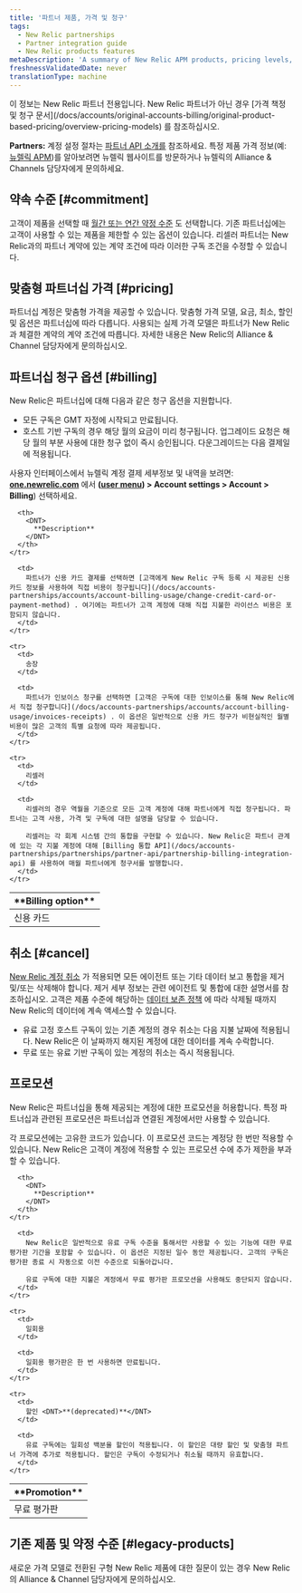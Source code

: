 ```yaml
---
title: '파트너 제품, 가격 및 청구'
tags:
  - New Relic partnerships
  - Partner integration guide
  - New Relic products features
metaDescription: 'A summary of New Relic APM products, pricing levels, and billing options for partners and their customers.'
freshnessValidatedDate: never
translationType: machine
---
```


<Callout variant="important">
  이 정보는 New Relic 파트너 전용입니다. New Relic 파트너가 아닌 경우 [가격 책정 및 청구 문서](/docs/accounts/original-accounts-billing/original-product-based-pricing/overview-pricing-models) 를 참조하십시오.
</Callout>

<DNT>**Partners:**</DNT> 계정 설정 절차는 [파트너 API 소개를](/docs/new-relic-partnerships/partner-integration-guide/partner-account-maintenance/partner-api) 참조하세요. 특정 제품 가격 정보(예: [뉴렐릭 APM](http://newrelic.com/application-monitoring/pricing))를 알아보려면 뉴렐릭 웹사이트를 방문하거나 뉴렐릭의 Alliance & Channels 담당자에게 문의하세요.

## 약속 수준 [#commitment]

고객이 제품을 선택할 때 [월간 또는 연간 약정 수준](/docs/accounts-partnerships/accounts/account-billing-usage/account-pricing-billing-options) 도 선택합니다. 기존 파트너십에는 고객이 사용할 수 있는 제품을 제한할 수 있는 옵션이 있습니다. 리셀러 파트너는 New Relic과의 파트너 계약에 있는 계약 조건에 따라 이러한 구독 조건을 수정할 수 있습니다.

## 맞춤형 파트너십 가격 [#pricing]

파트너십 계정은 맞춤형 가격을 제공할 수 있습니다. 맞춤형 가격 모델, 요금, 최소, 할인 및 옵션은 파트너십에 따라 다릅니다. 사용되는 실제 가격 모델은 파트너가 New Relic과 체결한 계약의 계약 조건에 따릅니다. 자세한 내용은 New Relic의 Alliance & Channel 담당자에게 문의하십시오.

## 파트너십 청구 옵션 [#billing]

New Relic은 파트너십에 대해 다음과 같은 청구 옵션을 지원합니다.

* 모든 구독은 GMT 자정에 시작되고 만료됩니다.
* 호스트 기반 구독의 경우 해당 월의 요금이 미리 청구됩니다. 업그레이드 요청은 해당 월의 부분 사용에 대한 청구 없이 즉시 승인됩니다. 다운그레이드는 다음 결제일에 적용됩니다.

사용자 인터페이스에서 뉴렐릭 계정 결제 세부정보 및 내역을 보려면: <DNT>**[one.newrelic.com](https://one.newrelic.com/all-capabilities)**</DNT> 에서 <DNT>**([user menu](/docs/accounts/accounts-billing/general-account-settings/intro-account-settings)) > Account settings > Account > Billing**</DNT>) 선택하세요.

<table>
  <thead>
    <tr>
      <th width={200}>
        <DNT>
          **Billing option**
        </DNT>
      </th>

      <th>
        <DNT>
          **Description**
        </DNT>
      </th>
    </tr>
  </thead>

  <tbody>
    <tr>
      <td>
        신용 카드
      </td>

      <td>
        파트너가 신용 카드 결제를 선택하면 [고객에게 New Relic 구독 등록 시 제공된 신용 카드 정보를 사용하여 직접 비용이 청구됩니다](/docs/accounts-partnerships/accounts/account-billing-usage/change-credit-card-or-payment-method) . 여기에는 파트너가 고객 계정에 대해 직접 지불한 라이선스 비용은 포함되지 않습니다.
      </td>
    </tr>

    <tr>
      <td>
        송장
      </td>

      <td>
        파트너가 인보이스 청구를 선택하면 [고객은 구독에 대한 인보이스를 통해 New Relic에서 직접 청구합니다](/docs/accounts-partnerships/accounts/account-billing-usage/invoices-receipts) . 이 옵션은 일반적으로 신용 카드 청구가 비현실적인 월별 비용이 많은 고객의 특별 요청에 따라 제공됩니다.
      </td>
    </tr>

    <tr>
      <td>
        리셀러
      </td>

      <td>
        리셀러의 경우 역월을 기준으로 모든 고객 계정에 대해 파트너에게 직접 청구됩니다. 파트너는 고객 사용, 가격 및 구독에 대한 설명을 담당할 수 있습니다.

        리셀러는 각 회계 시스템 간의 통합을 구현할 수 있습니다. New Relic은 파트너 관계에 있는 각 지불 계정에 대해 [Billing 통합 API](/docs/accounts-partnerships/partnerships/partner-api/partnership-billing-integration-api) 를 사용하여 매월 파트너에게 청구서를 발행합니다.
      </td>
    </tr>
  </tbody>
</table>

## 취소 [#cancel]

[New Relic 계정 취소](/docs/accounts-partnerships/accounts/account-maintenance/cancel-or-delete-your-new-relic-account) 가 적용되면 모든 에이전트 또는 기타 데이터 보고 통합을 제거 및/또는 삭제해야 합니다. 제거 세부 정보는 관련 에이전트 및 통합에 대한 설명서를 참조하십시오. 고객은 제품 수준에 해당하는 [데이터 보존 정책](/docs/accounts-partnerships/accounts/account-billing-usage/data-retention) 에 따라 삭제될 때까지 New Relic의 데이터에 계속 액세스할 수 있습니다.

* 유료 고정 호스트 구독이 있는 기존 계정의 경우 취소는 다음 지불 날짜에 적용됩니다. New Relic은 이 날짜까지 해지된 계정에 대한 데이터를 계속 수락합니다.
* 무료 또는 유료 기반 구독이 있는 계정의 취소는 즉시 적용됩니다.

## 프로모션

New Relic은 파트너십을 통해 제공되는 계정에 대한 프로모션을 허용합니다. 특정 파트너십과 관련된 프로모션은 파트너십과 연결된 계정에서만 사용할 수 있습니다.

각 프로모션에는 고유한 코드가 있습니다. 이 프로모션 코드는 계정당 한 번만 적용할 수 있습니다. New Relic은 고객이 계정에 적용할 수 있는 프로모션 수에 추가 제한을 부과할 수 있습니다.

<table>
  <thead>
    <tr>
      <th width={200}>
        <DNT>
          **Promotion**
        </DNT>
      </th>

      <th>
        <DNT>
          **Description**
        </DNT>
      </th>
    </tr>
  </thead>

  <tbody>
    <tr>
      <td>
        무료 평가판
      </td>

      <td>
        New Relic은 일반적으로 유료 구독 수준을 통해서만 사용할 수 있는 기능에 대한 무료 평가판 기간을 포함할 수 있습니다. 이 옵션은 지정된 일수 동안 제공됩니다. 고객의 구독은 평가판 종료 시 자동으로 이전 수준으로 되돌아갑니다.

        유료 구독에 대한 지불은 계정에서 무료 평가판 프로모션을 사용해도 중단되지 않습니다.
      </td>
    </tr>

    <tr>
      <td>
        일회용
      </td>

      <td>
        일회용 평가판은 한 번 사용하면 만료됩니다.
      </td>
    </tr>

    <tr>
      <td>
        할인 <DNT>**(deprecated)**</DNT>
      </td>

      <td>
        유료 구독에는 일회성 백분율 할인이 적용됩니다. 이 할인은 대량 할인 및 맞춤형 파트너 가격에 추가로 적용됩니다. 할인은 구독이 수정되거나 취소될 때까지 유효합니다.
      </td>
    </tr>
  </tbody>
</table>

## 기존 제품 및 약정 수준 [#legacy-products]

새로운 가격 모델로 전환된 구형 New Relic 제품에 대한 질문이 있는 경우 New Relic의 Alliance & Channel 담당자에게 문의하십시오.
